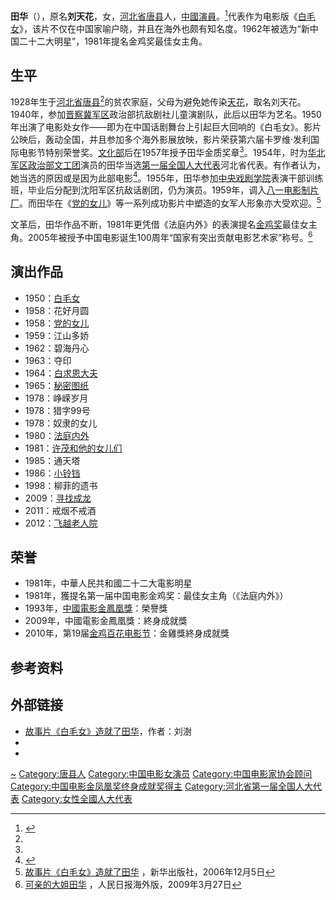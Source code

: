 {{for|唐朝人物|田華 (唐朝)}}
{{藝人
| 姓名 = 田华
| 類型 = 女演員
| 圖片 = 田华.jpg
| 圖片尺寸 = 200px
| 圖片簡介 = 1962年[[新中国人民演员|新中国人民演员]]照片
| 原名 = 刘天花
| 羅馬拼音 = Tian Hua
| 國籍 = {{PRC}}
| 民族 = [[汉族|汉族]]
| 籍貫 = 
| 出生日期 = {{birth_date_and_age|1928|8|3}}
| 出生地點 = {{CHN-1928}}[[河北省_(中華民國)|河北省]][[唐县|唐县]]
| 職業 = 演員
| 語言 = [[國語|國語]]
| 教育程度 =
| 宗教信仰 = 
| 配偶 =
| 音樂類型 = 
| 演奏樂器 = 
| 出身地 = 
| 出道作 = 
| 出道日期 = 
| 代表作 = 
| 活躍年代 = 
| 唱片公司 = 
| 經紀公司 =
| 網站 = 
| 相關團體 = 
| 獎項 = 
| IMDb = 
}}
'''田华'''（{{bd|1928年|8月3日|catIdx=T}}），原名'''刘天花'''，女，[[河北省|河北省]][[唐县|唐县]]人，[[中國|中國]][[演員|演員]]。<ref name=people2009>{{Cite web |url=http://paper.people.com.cn/rmrbhwb/html/2009-08/24/content_326296.htm |title=田华的书房（名人书斋） |work=人民日报海外版 |date=2009-08-24 |access-date=2016-06-01 |archive-url=https://web.archive.org/web/20170305001916/http://paper.people.com.cn/rmrbhwb/html/2009-08/24/content_326296.htm |archive-date=2017-03-05 |dead-url=yes }}</ref>代表作为电影版《[[白毛女_(电影)|白毛女]]》，该片不仅在中国家喻户晓，并且在海外也颇有知名度。1962年被选为“新中国二十二大明星”，1981年提名金鸡奖最佳女主角。

== 生平 ==
1928年生于[[河北省|河北省]][[唐县|唐县]]<ref name=people2009/>的贫农家庭，父母为避免她传染[[天花|天花]]，取名刘天花。1940年，参加[[晋察冀军区|晋察冀军区]]政治部抗敌剧社儿童演剧队，此后以田华为艺名。1950年出演了电影处女作——即为在中国话剧舞台上引起巨大回响的《白毛女》。影片公映后，轰动全国，并且参加多个海外影展放映，影片荣获第六届卡罗维·发利国际电影节特别荣誉奖。[[中华人民共和国文化部|文化部]]后在1957年授予田华金质奖章<ref name=a1/>。1954年，时为[[华北军区政治部文工团|华北军区政治部文工团]]演员的田华当选[[第一届全国人大代表|第一届全国人大代表]]河北省代表。有作者认为，她当选的原因或是因为此部电影<ref>{{Cite web |url=http://www.81.cn/jwgz/2019-03/08/content_9444801.htm |title=解放军参加历届全国人大会议的女代表 |accessdate=2020-06-30 |author=徐平 |date=2019-03-08 |work=责任编辑：姬彩红 |publisher=中国军网 |language=Zh-hans |archive-date=2020-07-02 |archive-url=https://web.archive.org/web/20200702060228/http://www.81.cn/jwgz/2019-03/08/content_9444801.htm |dead-url=no }}</ref>。1955年，田华参加[[中央戏剧学院|中央戏剧学院]]表演干部训练班，毕业后分配到沈阳军区抗敌话剧团，仍为演员。1959年，调入[[八一电影制片厂|八一电影制片厂]]。而田华在《[[党的女儿|党的女儿]]》等一系列成功影片中塑造的女军人形象亦大受欢迎。<ref name="a1">[http://lz.book.sohu.com/chapter-2532-110673216.html 故事片《白毛女》造就了田华] {{webarchive|url=https://web.archive.org/web/20121028191152/http://lz.book.sohu.com/chapter-2532-110673216.html |date=2012-10-28 }}，新华出版社，2006年12月5日</ref>

文革后，田华作品不断，1981年更凭借《法庭内外》的表演提名[[金鸡奖|金鸡奖]]最佳女主角。2005年被授予中国电影诞生100周年“国家有突出贡献电影艺术家”称号。<ref>[http://paper.people.com.cn/rmrbhwb/html/2009-03/27/content_220545.htm 可亲的大姐田华] {{Wayback|url=http://paper.people.com.cn/rmrbhwb/html/2009-03/27/content_220545.htm |date=20090402113050 }}，人民日报海外版，2009年3月27日</ref>

==演出作品==
*1950：[[白毛女_(电影)|白毛女]]
*1958：花好月圆
*1958：[[党的女儿|党的女儿]] 　　
*1959：江山多娇 　　
*1962：碧海丹心 　　
*1963：夺印 　　
*1964：[[白求恩大夫|白求恩大夫]]
*1965：[[秘密图纸|秘密图纸]] 　　
*1978：峥嵘岁月
*1978：猎字99号
*1978：奴隶的女儿 　　
*1980：[[法庭内外|法庭内外]] 　　
*1981：[[许茂和他的女儿们|许茂和他的女儿们]] 　　
*1985：通天塔 
*1986：[[小铃铛|小铃铛]]
*1998：柳菲的遗书
*2009：[[尋找成龍|寻找成龙]]
*2011：戒烟不戒酒
*2012：[[飞越老人院|飞越老人院]]

== 荣誉 ==
*1981年，中華人民共和國二十二大電影明星
*1981年，獲提名第一届中国电影金鸡奖：最佳女主角（《法庭内外》）
*1993年，[[中國電影金鳳凰獎|中國電影金鳳凰獎]]：榮譽獎
*2009年，中國電影金鳳凰獎：終身成就獎
*2010年，第19届[[金鸡百花电影节|金鸡百花电影节]]：金雞獎終身成就獎

== 参考资料 ==
{{reflist}} 

== 外部链接 ==
* [https://web.archive.org/web/20140416183233/http://lz.book.sohu.com/chapter-37369.html 故事片《白毛女》造就了田华]，作者：刘澍
* {{imdb|nm1277698}}
* {{douban people}}

{{新中国人民演员}}
{{中国电影金鸡奖终身成就奖}}
{{中国电影金凤凰奖|nocat}}
{{国家有突出贡献电影艺术家}}
{{新中国成立70周年全国十佳电影女演员}}
{{中华全国民主妇女联合会第二届执行委员会}}
{{中国电影工作者协会第三届理事会}}
{{中国电影家协会第四届理事会}}
{{中国电影家协会第五届理事会}}
{{中国电影家协会第八届理事会}}
{{中国电影家协会第九届理事会}}
{{中国电影家协会第十届理事会}}
{{中国文学艺术界联合会第四届全国委员会}}
{{中国文学艺术界联合会第十届全国委员会}}

{{Authority control}}
{{DEFAULTSORT:Tian田}}
[[Category:刘姓|~]]
[[Category:唐县人|Category:唐县人]]
[[Category:中国电影女演员|Category:中国电影女演员]]
[[Category:中国电影家协会顾问|Category:中国电影家协会顾问]]
[[Category:中国电影金凤凰奖终身成就奖得主|Category:中国电影金凤凰奖终身成就奖得主]]
[[Category:河北省第一届全国人大代表|Category:河北省第一届全国人大代表]]
[[Category:女性全國人大代表|Category:女性全國人大代表]]